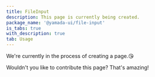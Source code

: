 ```yaml
---
title: FileInput
description: This page is currently being created.
package_name: '@yamada-ui/file-input'
is_tabs: true
with_description: true
tab: Usage
---
```


We're currently in the process of creating a page.😘

Wouldn't you like to contribute this page? That's amazing!
